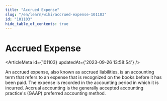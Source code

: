 ```yaml
---
title: "Accrued Expense"
slug: "/en/learn/wiki/accrued-expense-101103"
id: "101103"
hide_table_of_contents: true
---
```



# Accrued Expense

<ArticleMeta id={101103} updatedAt={'2023-09-26 13:58:54'} />
<div className='border-solid border-b border-t-0 my-4 border-[var(--ifm-color-gray-300)]' />

An accrued expense, also known as accrued liabilities, is an accounting term that refers to an expense that is recognized on the books before it has been paid. The expense is recorded in the accounting period in which it is incurred. Accrual accounting is the generally accepted accounting practice's (GAAP) preferred accounting method.
